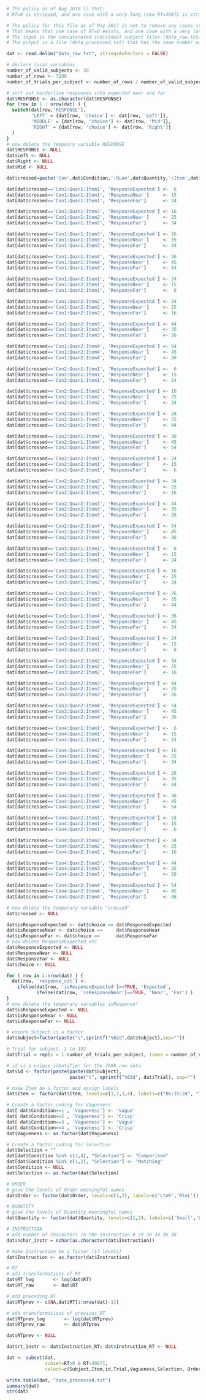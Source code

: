 ```r

# The policy as of Aug 2018 is that:
# RT=0 is stripped, and one case with a very long time RT=49871 is stripped.

# The policy for this file as of May 2017 is not to remove any cases (rows). 
# That means that one case of RT=0 exists, and one case with a very long time RT=49871 exists.
# The input is the concatenated individual subject files (data_raw.txt).
# The output is a file (data_processed.txt) that has the same number of cases but more variables.

dat <- read.delim("data_raw.txt", stringsAsFactors = FALSE)

# declare local variables
number_of_valid_subjects <- 38
number_of_rows <- 7296
number_of_trials_per_subject <- number_of_rows / number_of_valid_subjects # 192

# sort out borderline responses into expected near and far
dat$RESPONSE <- as.character(dat$RESPONSE)
for (row in 1 : nrow(dat) ) {
  switch(dat[row,'RESPONSE'],
         'LEFT' = {dat[row, 'choice'] <- dat[row, 'Left']},
         'MIDDLE' = {dat[row, 'choice'] <- dat[row, 'Mid']},
         'RIGHT' = {dat[row, 'choice'] <- dat[row, 'Right']}         
  )
}
# now delete the tempoary variable RESPONSE
dat$RESPONSE <- NULL
dat$Left <- NULL
dat$Right <- NULL
dat$Mid <- NULL

dat$crossed=paste('Con',dat$Condition,':Quan',dat$Quantity,':Item',dat$Item,sep="")

dat[dat$crossed=='Con1:Quan1:Item1', 'ResponseExpected'] <-  6 
dat[dat$crossed=='Con1:Quan1:Item1', 'ResponseNear']     <- 15  
dat[dat$crossed=='Con1:Quan1:Item1', 'ResponseFar']      <- 24

dat[dat$crossed=='Con1:Quan1:Item2', 'ResponseExpected'] <- 16
dat[dat$crossed=='Con1:Quan1:Item2', 'ResponseNear']     <- 25  
dat[dat$crossed=='Con1:Quan1:Item2', 'ResponseFar']      <- 34

dat[dat$crossed=='Con1:Quan1:Item3', 'ResponseExpected'] <- 26
dat[dat$crossed=='Con1:Quan1:Item3', 'ResponseNear']     <- 35
dat[dat$crossed=='Con1:Quan1:Item3', 'ResponseFar']      <- 44

dat[dat$crossed=='Con1:Quan1:Item4', 'ResponseExpected'] <- 36
dat[dat$crossed=='Con1:Quan1:Item4', 'ResponseNear']     <- 45
dat[dat$crossed=='Con1:Quan1:Item4', 'ResponseFar']      <- 54

dat[dat$crossed=='Con1:Quan2:Item1', 'ResponseExpected'] <- 24
dat[dat$crossed=='Con1:Quan2:Item1', 'ResponseNear']     <- 15 
dat[dat$crossed=='Con1:Quan2:Item1', 'ResponseFar']      <-  6

dat[dat$crossed=='Con1:Quan2:Item2', 'ResponseExpected'] <- 34
dat[dat$crossed=='Con1:Quan2:Item2', 'ResponseNear']     <- 25  
dat[dat$crossed=='Con1:Quan2:Item2', 'ResponseFar']      <- 16

dat[dat$crossed=='Con1:Quan2:Item3', 'ResponseExpected'] <- 44
dat[dat$crossed=='Con1:Quan2:Item3', 'ResponseNear']     <- 35
dat[dat$crossed=='Con1:Quan2:Item3', 'ResponseFar']      <- 26

dat[dat$crossed=='Con1:Quan2:Item4', 'ResponseExpected'] <- 54
dat[dat$crossed=='Con1:Quan2:Item4', 'ResponseNear']     <- 45
dat[dat$crossed=='Con1:Quan2:Item4', 'ResponseFar']      <- 36

dat[dat$crossed=='Con2:Quan1:Item1', 'ResponseExpected'] <-  6 
dat[dat$crossed=='Con2:Quan1:Item1', 'ResponseNear']     <- 15  
dat[dat$crossed=='Con2:Quan1:Item1', 'ResponseFar']      <- 24

dat[dat$crossed=='Con2:Quan1:Item2', 'ResponseExpected'] <- 16
dat[dat$crossed=='Con2:Quan1:Item2', 'ResponseNear']     <- 25  
dat[dat$crossed=='Con2:Quan1:Item2', 'ResponseFar']      <- 34

dat[dat$crossed=='Con2:Quan1:Item3', 'ResponseExpected'] <- 26
dat[dat$crossed=='Con2:Quan1:Item3', 'ResponseNear']     <- 35
dat[dat$crossed=='Con2:Quan1:Item3', 'ResponseFar']      <- 44

dat[dat$crossed=='Con2:Quan1:Item4', 'ResponseExpected'] <- 36
dat[dat$crossed=='Con2:Quan1:Item4', 'ResponseNear']     <- 45
dat[dat$crossed=='Con2:Quan1:Item4', 'ResponseFar']      <- 54

dat[dat$crossed=='Con2:Quan2:Item1', 'ResponseExpected'] <- 24
dat[dat$crossed=='Con2:Quan2:Item1', 'ResponseNear']     <- 15 
dat[dat$crossed=='Con2:Quan2:Item1', 'ResponseFar']      <-  6

dat[dat$crossed=='Con2:Quan2:Item2', 'ResponseExpected'] <- 34
dat[dat$crossed=='Con2:Quan2:Item2', 'ResponseNear']     <- 25  
dat[dat$crossed=='Con2:Quan2:Item2', 'ResponseFar']      <- 16

dat[dat$crossed=='Con2:Quan2:Item3', 'ResponseExpected'] <- 44
dat[dat$crossed=='Con2:Quan2:Item3', 'ResponseNear']     <- 35
dat[dat$crossed=='Con2:Quan2:Item3', 'ResponseFar']      <- 26

dat[dat$crossed=='Con2:Quan2:Item4', 'ResponseExpected'] <- 54
dat[dat$crossed=='Con2:Quan2:Item4', 'ResponseNear']     <- 45
dat[dat$crossed=='Con2:Quan2:Item4', 'ResponseFar']      <- 36

dat[dat$crossed=='Con3:Quan1:Item1', 'ResponseExpected'] <-  6 
dat[dat$crossed=='Con3:Quan1:Item1', 'ResponseNear']     <- 15  
dat[dat$crossed=='Con3:Quan1:Item1', 'ResponseFar']      <- 24

dat[dat$crossed=='Con3:Quan1:Item2', 'ResponseExpected'] <- 16
dat[dat$crossed=='Con3:Quan1:Item2', 'ResponseNear']     <- 25  
dat[dat$crossed=='Con3:Quan1:Item2', 'ResponseFar']      <- 34

dat[dat$crossed=='Con3:Quan1:Item3', 'ResponseExpected'] <- 26
dat[dat$crossed=='Con3:Quan1:Item3', 'ResponseNear']     <- 35
dat[dat$crossed=='Con3:Quan1:Item3', 'ResponseFar']      <- 44

dat[dat$crossed=='Con3:Quan1:Item4', 'ResponseExpected'] <- 36
dat[dat$crossed=='Con3:Quan1:Item4', 'ResponseNear']     <- 45
dat[dat$crossed=='Con3:Quan1:Item4', 'ResponseFar']      <- 54

dat[dat$crossed=='Con3:Quan2:Item1', 'ResponseExpected'] <- 24
dat[dat$crossed=='Con3:Quan2:Item1', 'ResponseNear']     <- 15 
dat[dat$crossed=='Con3:Quan2:Item1', 'ResponseFar']      <-  6

dat[dat$crossed=='Con3:Quan2:Item2', 'ResponseExpected'] <- 34
dat[dat$crossed=='Con3:Quan2:Item2', 'ResponseNear']     <- 25  
dat[dat$crossed=='Con3:Quan2:Item2', 'ResponseFar']      <- 16

dat[dat$crossed=='Con3:Quan2:Item3', 'ResponseExpected'] <- 44
dat[dat$crossed=='Con3:Quan2:Item3', 'ResponseNear']     <- 35
dat[dat$crossed=='Con3:Quan2:Item3', 'ResponseFar']      <- 26

dat[dat$crossed=='Con3:Quan2:Item4', 'ResponseExpected'] <- 54
dat[dat$crossed=='Con3:Quan2:Item4', 'ResponseNear']     <- 45
dat[dat$crossed=='Con3:Quan2:Item4', 'ResponseFar']      <- 36

dat[dat$crossed=='Con4:Quan1:Item1', 'ResponseExpected'] <-  6 
dat[dat$crossed=='Con4:Quan1:Item1', 'ResponseNear']     <- 15  
dat[dat$crossed=='Con4:Quan1:Item1', 'ResponseFar']      <- 24

dat[dat$crossed=='Con4:Quan1:Item2', 'ResponseExpected'] <- 16
dat[dat$crossed=='Con4:Quan1:Item2', 'ResponseNear']     <- 25  
dat[dat$crossed=='Con4:Quan1:Item2', 'ResponseFar']      <- 34

dat[dat$crossed=='Con4:Quan1:Item3', 'ResponseExpected'] <- 26
dat[dat$crossed=='Con4:Quan1:Item3', 'ResponseNear']     <- 35
dat[dat$crossed=='Con4:Quan1:Item3', 'ResponseFar']      <- 44

dat[dat$crossed=='Con4:Quan1:Item4', 'ResponseExpected'] <- 36
dat[dat$crossed=='Con4:Quan1:Item4', 'ResponseNear']     <- 45
dat[dat$crossed=='Con4:Quan1:Item4', 'ResponseFar']      <- 54

dat[dat$crossed=='Con4:Quan2:Item1', 'ResponseExpected'] <- 24
dat[dat$crossed=='Con4:Quan2:Item1', 'ResponseNear']     <- 15 
dat[dat$crossed=='Con4:Quan2:Item1', 'ResponseFar']      <-  6

dat[dat$crossed=='Con4:Quan2:Item2', 'ResponseExpected'] <- 34
dat[dat$crossed=='Con4:Quan2:Item2', 'ResponseNear']     <- 25  
dat[dat$crossed=='Con4:Quan2:Item2', 'ResponseFar']      <- 16

dat[dat$crossed=='Con4:Quan2:Item3', 'ResponseExpected'] <- 44
dat[dat$crossed=='Con4:Quan2:Item3', 'ResponseNear']     <- 35
dat[dat$crossed=='Con4:Quan2:Item3', 'ResponseFar']      <- 26

dat[dat$crossed=='Con4:Quan2:Item4', 'ResponseExpected'] <- 54
dat[dat$crossed=='Con4:Quan2:Item4', 'ResponseNear']     <- 45
dat[dat$crossed=='Con4:Quan2:Item4', 'ResponseFar']      <- 36

# now delete the temporary variable "crossed"
dat$crossed <- NULL

dat$isResponseExpected <- dat$choice == dat$ResponseExpected
dat$isResponseNear <- dat$choice ==     dat$ResponseNear
dat$isResponseFar <- dat$choice ==      dat$ResponseFar
# now delete ResponseExpected etc
dat$ResponseExpected <- NULL
dat$ResponseNear <- NULL
dat$ResponseFar <- NULL
dat$choice <- NULL

for ( row in 1:nrow(dat) ) {
  dat[row, 'response_cat'] <- 
    ifelse(dat[row, 'isResponseExpected']==TRUE, 'Expected', 
           ifelse(dat[row, 'isResponseNear']==TRUE, 'Near', 'Far') ) 
}
# now delete the temporary variables isResponse*
dat$isResponseExpected <- NULL
dat$isResponseNear <- NULL 
dat$isResponseFar <- NULL

# ensure Subject is a factor 
dat$Subject=factor(paste("s",sprintf("%02d",dat$Subject),sep=""))

# Trial for subject, 1 to 192
dat$Trial = rep(x = 1:number_of_trials_per_subject, times = number_of_valid_subjects)

# id is a unique identifier for the 7680 row data
dat$id <- factor(paste(paste(dat$Subject), 
                       paste("t", sprintf("%03d", dat$Trial), sep="") , sep=":"))

# make Item be a factor and assign labels
dat$Item <- factor(dat$Item, levels=c(1,2,3,4), labels=c("06:15:24", "16:25:34", "26:35:44", "36:45:54"))

# Create a factor coding for Vagueness
dat[ dat$Condition==1 , 'Vagueness'] <- 'Vague'
dat[ dat$Condition==2 , 'Vagueness'] <- 'Crisp'
dat[ dat$Condition==3 , 'Vagueness'] <- 'Vague'
dat[ dat$Condition==4 , 'Vagueness'] <- 'Crisp'
dat$Vagueness <- as.factor(dat$Vagueness)

# Create a factor coding for Selection
dat$Selection = ""
dat[dat$Condition %in% c(3,4), "Selection"] <- "Comparison"
dat[dat$Condition %in% c(1,2), "Selection"] <- "Matching"
dat$Condition <- NULL
dat$Selection <- as.factor(dat$Selection)

# ORDER
# give the levels of Order meaningful names
dat$Order <- factor(dat$Order, levels=c(1,2), labels=c('LtoR','RtoL'))

# QUANTITY
# give the levels of Quantity meaningful names
dat$Quantity <- factor(dat$Quantity, levels=c(1,2), labels=c('Small','Large'))

# INSTRUCTION
# add number of characters in the instruction # 29 30 34 36 38
dat$nchar_instr = nchar(as.character(dat$Instruction))

# make Instruction be a factor (17 levels)
dat$Instruction <- as.factor(dat$Instruction) 

# RT
# add transformations of RT
dat$RT_log       <- log(dat$RT)
dat$RT_raw       <- dat$RT

# add preceding RT
dat$RTprev <- c(NA,dat$RT[1:nrow(dat)-1])

# add transformations of previous RT
dat$RTprev_log       <- log(dat$RTprev)
dat$RTprev_raw       <- dat$RTprev

dat$RTprev <- NULL

dat$rt_instr <- dat$Instruction_RT; dat$Instruction_RT <- NULL

dat <- subset(dat, 
              subset=RT>0 & RT<49871,
              select=c(Subject,Item,id,Trial,Vagueness,Selection, Order, Quantity, Instruction, nchar_instr, RT, RT_raw, RT_log, RTprev_log, RTprev_raw, rt_instr, response_cat ))

write.table(dat, "data_processed.txt")
summary(dat)
str(dat)
```


